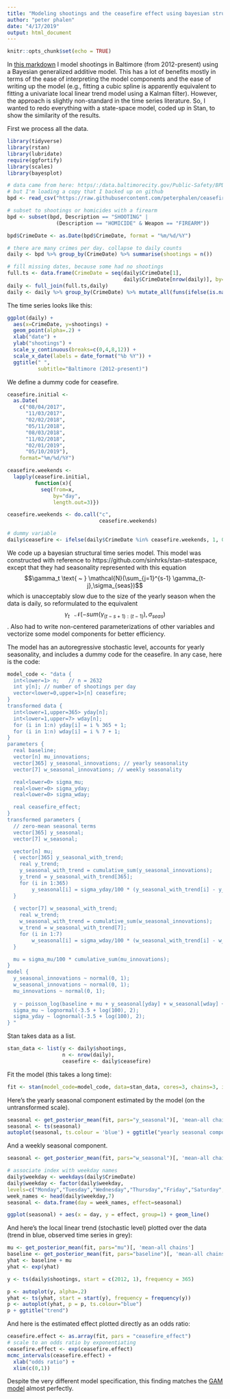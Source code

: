 ```yaml
---
title: "Modeling shootings and the ceasefire effect using bayesian structural / state space time series model"
author: "peter phalen"
date: "4/17/2019"
output: html_document
---
```


```r
knitr::opts_chunk$set(echo = TRUE)
```

In [this markdown](https://www.peterphalen.com/ceasefire/) I model shootings in Baltimore (from 2012-present) using a Bayesian generalized additive model. This has a lot of benefits mostly in terms of the ease of interpreting the model components and the ease of writing up the model (e.g., fitting a cubic spline is apparently equivalent to fitting a univariate local linear trend model using a Kalman filter). However, the approach is slightly non-standard in the time series literature. So, I wanted to redo everything with a state-space model, coded up in Stan, to show the similarity of the results.

First we process all the data.
```r
library(tidyverse)
library(rstan)
library(lubridate)
require(ggfortify)
library(scales)
library(bayesplot)

# data came from here: https/:/data.baltimorecity.gov/Public-Safety/BPD-Part-1-Victim-Based-Crime-Data/wsfq-mvij/data
# but I'm loading a copy that I backed up on github
bpd <- read_csv("https://raw.githubusercontent.com/peterphalen/ceasefire/master/BPD_Part_1_Victim_Based_Crime_Data.csv")

# subset to shootings or homicides with a firearm
bpd <- subset(bpd, Description == "SHOOTING" |
                (Description == "HOMICIDE" & Weapon == "FIREARM"))

bpd$CrimeDate <- as.Date(bpd$CrimeDate, format = "%m/%d/%Y")

# there are many crimes per day. collapse to daily counts
daily <- bpd %>% group_by(CrimeDate) %>% summarise(shootings = n())

# fill missing dates, because some had no shootings
full.ts <- data.frame(CrimeDate = seq(daily$CrimeDate[1], 
                                      daily$CrimeDate[nrow(daily)], by="day"))
daily <- full_join(full.ts,daily)
daily <- daily %>% group_by(CrimeDate) %>% mutate_all(funs(ifelse(is.na(.),0,.)))
```

The time series looks like this:

```r
ggplot(daily) +
  aes(x=CrimeDate, y=shootings) +
  geom_point(alpha=.2) + 
  xlab("date") +
  ylab("shootings") +
  scale_y_continuous(breaks=c(0,4,8,12)) +
  scale_x_date(labels = date_format("%b %Y")) +
  ggtitle(" ", 
          subtitle="Baltimore (2012-present)")
```

We define a dummy code for ceasefire.

```r
ceasefire.initial <- 
  as.Date(
    c("08/04/2017",
      "11/03/2017",
      "02/02/2018",
      "05/11/2018",
      "08/03/2018",
      "11/02/2018",
      "02/01/2019",
      "05/10/2019"),
    format="%m/%d/%Y")

ceasefire.weekends <- 
  lapply(ceasefire.initial,
         function(x){
           seq(from=x,
               by="day",
               length.out=3)})

ceasefire.weekends <- do.call("c", 
                              ceasefire.weekends)

# dummy variable
daily$ceasefire <- ifelse(daily$CrimeDate %in% ceasefire.weekends, 1, 0)

```

We code up a bayesian structural time series model. This model was constructed with reference to https://github.com/sinhrks/stan-statespace, except that they had seasonality represented with this equation $$\gamma_t  \text{ ~ }  \mathcal{N}(\sum_{j=1}^{s-1} \gamma_{t-j},\sigma_{seas})$$ which is unacceptably slow due to the size of the yearly season when the data is daily, so reformulated to the equivalent $$\gamma_t\text{ ~ }  \mathcal{N}(-sum(\gamma_{(t-s+1):(t-1)}), \sigma_{seas})$$. Also had to write non-centered parameterizations of other variables and vectorize some model components for better efficiency.

The model has an autoregressive stochastic level, accounts for yearly seasonality, and includes a dummy code for the ceasefire. In any case, here is the code:

```r
model_code <- "data {
  int<lower=1> n;   // n = 2632
  int y[n]; // number of shootings per day
  vector<lower=0,upper=1>[n] ceasefire;
}
transformed data {
  int<lower=1,upper=365> yday[n];
  int<lower=1,upper=7> wday[n];
  for (i in 1:n) yday[i] = i % 365 + 1;
  for (i in 1:n) wday[i] = i % 7 + 1;
}
parameters {
  real baseline;
  vector[n] mu_innovations;
  vector[365] y_seasonal_innovations; // yearly seasonality 
  vector[7] w_seasonal_innovations; // weekly seasonality 

  real<lower=0> sigma_mu;
  real<lower=0> sigma_yday;
  real<lower=0> sigma_wday;

  real ceasefire_effect;
}
transformed parameters {
  // zero-mean seasonal terms
  vector[365] y_seasonal;
  vector[7] w_seasonal;

  vector[n] mu;
  { vector[365] y_seasonal_with_trend;
    real y_trend;
    y_seasonal_with_trend = cumulative_sum(y_seasonal_innovations);
    y_trend = y_seasonal_with_trend[365];
    for (i in 1:365)
        y_seasonal[i] = sigma_yday/100 * (y_seasonal_with_trend[i] - y_trend * i/365.0); 
  }
  
  { vector[7] w_seasonal_with_trend;
    real w_trend;
    w_seasonal_with_trend = cumulative_sum(w_seasonal_innovations);
    w_trend = w_seasonal_with_trend[7];
    for (i in 1:7)
        w_seasonal[i] = sigma_wday/100 * (w_seasonal_with_trend[i] - w_trend * i/7.0); 
  }

  mu = sigma_mu/100 * cumulative_sum(mu_innovations);
}
model {
  y_seasonal_innovations ~ normal(0, 1);
  w_seasonal_innovations ~ normal(0, 1);
  mu_innovations ~ normal(0, 1);
  
  y ~ poisson_log(baseline + mu + y_seasonal[yday] + w_seasonal[wday] + ceasefire_effect * ceasefire);
  sigma_mu ~ lognormal(-3.5 + log(100), 2);
  sigma_yday ~ lognormal(-3.5 + log(100), 2);
} "

```

Stan takes data as a list.

```r
stan_data <- list(y <- daily$shootings,
                  n <- nrow(daily),
                  ceasefire <- daily$ceasefire)
```

Fit the model (this takes a long time):

```r
fit <- stan(model_code=model_code, data=stan_data, cores=3, chains=3, iter = 500, control=list(adapt_delta=.95, max_treedepth=15))
```

Here's the yearly seasonal component estimated by the model (on the untransformed scale). 

```r
seasonal <- get_posterior_mean(fit, pars="y_seasonal")[, 'mean-all chains']
seasonal <- ts(seasonal)
autoplot(seasonal, ts.colour = 'blue') + ggtitle("yearly seasonal component")
```
And a weekly seasonal component.

```r
seasonal <- get_posterior_mean(fit, pars="w_seasonal")[, 'mean-all chains']

# associate index with weekday names
daily$weekday <- weekdays(daily$CrimeDate)
daily$weekday <- factor(daily$weekday,
levels=c("Monday","Tuesday","Wednesday","Thursday","Friday","Saturday","Sunday"))
week_names <- head(daily$weekday,7)
seasonal <- data.frame(day = week_names, effect=seasonal)

ggplot(seasonal) + aes(x = day, y = effect, group=1) + geom_line()
```

And here's the local linear trend (stochastic level) plotted over the data (trend in blue, observed time series in grey):

```r
mu <- get_posterior_mean(fit, pars="mu")[, 'mean-all chains'] 
baseline <- get_posterior_mean(fit, pars="baseline")[, 'mean-all chains'] 
yhat <- baseline + mu
yhat <- exp(yhat) 

y <- ts(daily$shootings, start = c(2012, 1), frequency = 365)

p <- autoplot(y, alpha=.2)
yhat <- ts(yhat, start = start(y), frequency = frequency(y))
p <- autoplot(yhat, p = p, ts.colour="blue")
p + ggtitle("trend")
```

And here is the estimated effect plotted directly as an odds ratio:

```r
ceasefire.effect <- as.array(fit, pars = "ceasefire_effect") 
# scale to an odds ratio by exponentiating
ceasefire.effect <- exp(ceasefire.effect)
mcmc_intervals(ceasefire.effect) + 
  xlab("odds ratio") +
  xlim(c(0,1))
```

Despite the very different model specification, this finding matches the [GAM model](https://www.peterphalen.com/ceasefire/) almost perfectly.


